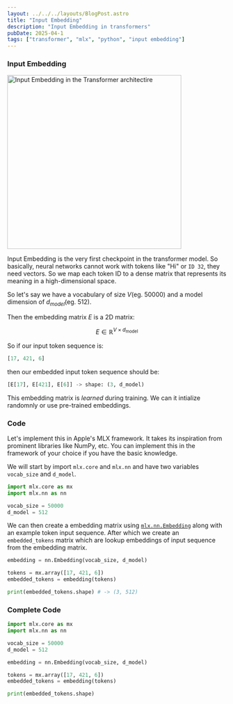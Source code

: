 ```yaml
---
layout: ../../../layouts/BlogPost.astro
title: "Input Embedding"
description: "Input Embedding in transformers"
pubDate: 2025-04-1
tags: ["transformer", "mlx", "python", "input embedding"]
---
```


### Input Embedding

<img src="https://d3p2bvoe452d0z.cloudfront.net/input_embedding.png" width="400" alt="Input Embedding in the Transformer architectire"/>

Input Embedding is the very first checkpoint in the transformer model. So basically, neural networks cannot work with tokens like "Hi" or `ID 32`, they need vectors. So we map each token ID to a dense matrix that represents its meaning in a high-dimensional space.

So let's say we have a vocabulary of size $V$(eg. 50000) and a model dimension of $d_{model}$(eg. 512).

Then the embedding matrix $E$ is a 2D matrix:

$$
E \in \mathbb{R}^{V \times d_{\text{model}}}
$$

So if our input token sequence is:
```python
[17, 421, 6]
```
then our embedded input token sequence should be:
```python
[E[17], E[421], E[6]] -> shape: (3, d_model)
```

This embedding matrix is _learned_ during training. We can it intialize randomnly or use pre-trained embeddings.

### Code
Let's implement this in Apple's MLX framework. It takes its inspiration from prominent libraries like NumPy, etc. You can implement this in the framework of your choice if you have the basic knowledge.

We will start by import `mlx.core` and `mlx.nn` and have two variables `vocab_size` and `d_model`.

```python
import mlx.core as mx
import mlx.nn as nn

vocab_size = 50000
d_model = 512
```

We can then create a embedding matrix using [`mlx.nn.Embedding`](https://ml-explore.github.io/mlx/build/html/python/nn/_autosummary/mlx.nn.Embedding.html) along with an example token input sequence. After which we create an `embedded_tokens` matrix which are lookup embeddings of input sequence from the embedding matrix.

```python
embedding = nn.Embedding(vocab_size, d_model)

tokens = mx.array([17, 421, 6])
embedded_tokens = embedding(tokens)

print(embedded_tokens.shape) # -> (3, 512)
```

### Complete Code
```python
import mlx.core as mx
import mlx.nn as nn

vocab_size = 50000
d_model = 512

embedding = nn.Embedding(vocab_size, d_model)

tokens = mx.array([17, 421, 6])
embedded_tokens = embedding(tokens)

print(embedded_tokens.shape)
```

